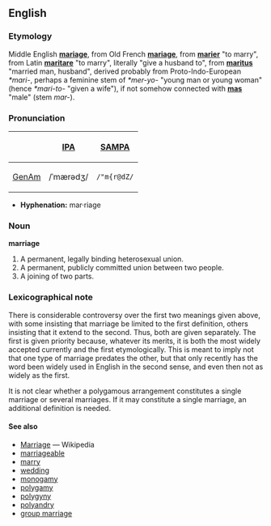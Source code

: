 ==English==
===Etymology===
Middle English '''[[mariage]]''', from Old French '''[[mariage]]''', from '''[[marier]]''' "to marry", from Latin '''[[maritare]]''' "to marry", literally "give a husband to", from '''[[maritus]]''' "married man, husband", derived probably from Proto-Indo-European ''*mari-'', perhaps a feminine stem of ''*mer-yo-'' "young man or young woman" (hence ''*mari-to-'' "given a wife"), if not somehow connected with '''[[mas]]''' "male" (stem ''mar-'').

===Pronunciation===
{| border=1 cellpadding=5
! !! [[w:IPA|IPA]] !! [[w:SAMPA|SAMPA]]
|-
! [[GenAm]]
| /ˈmærədʒ/ || <tt>/"m{r@dZ/</tt>
|}

*'''Hyphenation:''' mar·riage

===Noun===
'''marriage'''
# A permanent, legally binding heterosexual union.
# A permanent, publicly committed union between two people.
# A joining of two parts.

===Lexicographical note===

There is considerable controversy over the first two meanings given above, with some insisting that marriage be limited to the first definition, others insisting that it extend to the second.  Thus, both are given separately.  The first is given priority because, whatever its merits, it is both the most widely accepted currently and the first etymologically.  This is meant to imply not that one type of marriage predates the other, but that only recently has the word been widely used in English in the second sense, and even then not as widely as the first.

It is not clear whether a polygamous arrangement constitutes a single marriage or several marriages.  If it may constitute a single marriage, an additional definition is needed.

====See also====
*[[w:Marriage|Marriage]] — Wikipedia
*[[marriageable]]
*[[marry]]
*[[wedding]]
*[[monogamy]]
*[[polygamy]]
*[[polygyny]]
*[[polyandry]]
*[[group marriage]]